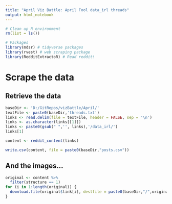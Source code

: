```yaml
---
title: "April Viz Battle: April Fool data_irl threads"
output: html_notebook
---
```


```r
# Clean up R environment
rm(list = ls())
```

```r
# Packages
library(mdsr) # tidyverse packages
library(rvest) # web scraping package
library(RedditExtractoR) # Read reddit!
```

# Scrape the data

## Retrieve the data

```r
baseDir <- 'D:/GitRepos/vizBattle/April/'
textFile <- paste0(baseDir,'threads.txt')
links <- read.delim(file = textFile, header = FALSE, sep = '\n')
links <- as.character(links[[1]])
links <- paste0(gsub(" ",'', links),'/data_irl/')
links[1]
```

```r
content <- reddit_content(links)
```

```r
write.csv(content, file = paste0(baseDir,"posts.csv"))
```

## And the images...

```r
original <- content %>%
  filter(structure == 1)
for (i in 1:length(original)) {
  download.file(original$link[i], destfile = paste0(baseDir,"/",original$author[i],".png"))
}
```











